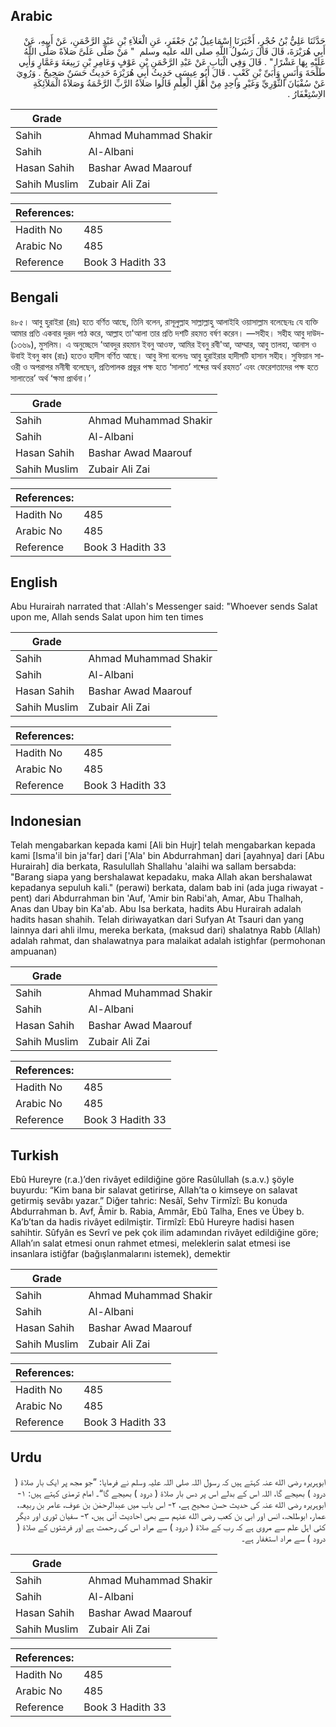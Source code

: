 ## Arabic


<div dir="rtl" lang="ar" style={{fontSize:'larger',backgroundColor:'#f8f9fa',padding:20}}>
حَدَّثَنَا عَلِيُّ بْنُ حُجْرٍ، أَخْبَرَنَا إِسْمَاعِيلُ بْنُ جَعْفَرٍ، عَنِ الْعَلاَءِ بْنِ عَبْدِ الرَّحْمَنِ، عَنْ أَبِيهِ، عَنْ أَبِي هُرَيْرَةَ، قَالَ قَالَ رَسُولُ اللَّهِ صلى الله عليه وسلم ‏ "‏ مَنْ صَلَّى عَلَىَّ صَلاَةً صَلَّى اللَّهُ عَلَيْهِ بِهَا عَشْرًا ‏"‏ ‏.‏ قَالَ وَفِي الْبَابِ عَنْ عَبْدِ الرَّحْمَنِ بْنِ عَوْفٍ وَعَامِرِ بْنِ رَبِيعَةَ وَعَمَّارٍ وَأَبِي طَلْحَةَ وَأَنَسٍ وَأُبَىِّ بْنِ كَعْبٍ ‏.‏ قَالَ أَبُو عِيسَى حَدِيثُ أَبِي هُرَيْرَةَ حَدِيثٌ حَسَنٌ صَحِيحٌ ‏.‏ وَرُوِيَ عَنْ سُفْيَانَ الثَّوْرِيِّ وَغَيْرِ وَاحِدٍ مِنْ أَهْلِ الْعِلْمِ قَالُوا صَلاَةُ الرَّبِّ الرَّحْمَةُ وَصَلاَةُ الْمَلاَئِكَةِ الاِسْتِغْفَارُ ‏.‏
</div>
<div style={{backgroundColor:'#f8f9fa',padding:20, marginBottom: 10}}><table> <thead> <tr> <th>Grade</th> <th></th> </tr> </thead> <tbody> <tr><td>Sahih</td><td>Ahmad Muhammad Shakir</td></tr><tr><td>Sahih</td><td>Al-Albani</td></tr><tr><td>Hasan Sahih</td><td>Bashar Awad Maarouf</td></tr><tr><td>Sahih Muslim</td><td>Zubair Ali Zai</td></tr></tbody></table><table> <thead> <tr> <th>References:</th> <th></th> </tr> </thead> <tbody><tr><td>Hadith No</td><td>485</td></tr><tr><td>Arabic No</td><td>485</td></tr><tr><td>Reference</td><td>Book 3 Hadith 33</td></tr></tbody></table></div>

## Bengali


<div dir="ltr" lang="bn" style={{fontSize:'larger',backgroundColor:'#f8f9fa',padding:20}}>
৪৮৫। আবু হুরাইরা (রাঃ) হতে বর্ণিত আছে, তিনি বলেন, রাসূলুল্লাহ সাল্লাল্লাহু আলাইহি ওয়াসাল্লাম বলেছেনঃ যে ব্যক্তি আমার প্রতি একবার দুরূদ পাঠ করে, আল্লাহ তা'আলা তার প্রতি দশটি রহমত বর্ষণ করেন। —সহীহ। সহীহ আবু দাউদ- (১৩৬৯), মুসলিম। এ অনুচ্ছেদে ‘আবদুর রহমান ইবনু আওফ, আমির ইবনু রবী'আ, আম্মার, আবু তালহা, আনাস ও উবাই ইবনু কাব (রাঃ) হতেও হাদীস বর্ণিত আছে। আবু ঈসা বলেনঃ আবু হুরাইরার হাদীসটি হাসান সহীহ। সুফিয়ান সাওরী ও অপরাপর মনীষী বলেছেন, প্রতিপালক প্রভুর পক্ষ হতে ‘সালাত’ শব্দের অর্থ রহমত’ এবং ফেরেশতাদের পক্ষ হতে সালাতের’ অর্থ ‘ক্ষমা প্রার্থনা।’
</div>
<div style={{backgroundColor:'#f8f9fa',padding:20, marginBottom: 10}}><table> <thead> <tr> <th>Grade</th> <th></th> </tr> </thead> <tbody> <tr><td>Sahih</td><td>Ahmad Muhammad Shakir</td></tr><tr><td>Sahih</td><td>Al-Albani</td></tr><tr><td>Hasan Sahih</td><td>Bashar Awad Maarouf</td></tr><tr><td>Sahih Muslim</td><td>Zubair Ali Zai</td></tr></tbody></table><table> <thead> <tr> <th>References:</th> <th></th> </tr> </thead> <tbody><tr><td>Hadith No</td><td>485</td></tr><tr><td>Arabic No</td><td>485</td></tr><tr><td>Reference</td><td>Book 3 Hadith 33</td></tr></tbody></table></div>

## English


<div dir="ltr" lang="en" style={{fontSize:'larger',backgroundColor:'#f8f9fa',padding:20}}>
Abu Hurairah narrated that :Allah's Messenger said: "Whoever sends Salat upon me, Allah sends Salat upon him ten times
</div>
<div style={{backgroundColor:'#f8f9fa',padding:20, marginBottom: 10}}><table> <thead> <tr> <th>Grade</th> <th></th> </tr> </thead> <tbody> <tr><td>Sahih</td><td>Ahmad Muhammad Shakir</td></tr><tr><td>Sahih</td><td>Al-Albani</td></tr><tr><td>Hasan Sahih</td><td>Bashar Awad Maarouf</td></tr><tr><td>Sahih Muslim</td><td>Zubair Ali Zai</td></tr></tbody></table><table> <thead> <tr> <th>References:</th> <th></th> </tr> </thead> <tbody><tr><td>Hadith No</td><td>485</td></tr><tr><td>Arabic No</td><td>485</td></tr><tr><td>Reference</td><td>Book 3 Hadith 33</td></tr></tbody></table></div>

## Indonesian


<div dir="ltr" lang="id" style={{fontSize:'larger',backgroundColor:'#f8f9fa',padding:20}}>
Telah mengabarkan kepada kami [Ali bin Hujr] telah mengabarkan kepada kami [Isma'il bin ja'far] dari ['Ala' bin Abdurrahman] dari [ayahnya] dari [Abu Hurairah] dia berkata, Rasulullah Shallahu 'alaihi wa sallam bersabda: "Barang siapa yang bershalawat kepadaku, maka Allah akan bershalawat kepadanya sepuluh kali." (perawi) berkata, dalam bab ini (ada juga riwayat -pent) dari Abdurrahman bin 'Auf, 'Amir bin Rabi'ah, Amar, Abu Thalhah, Anas dan Ubay bin Ka'ab. Abu Isa berkata, hadits Abu Hurairah adalah hadits hasan shahih. Telah diriwayatkan dari Sufyan At Tsauri dan yang lainnya dari ahli ilmu, mereka berkata, (maksud dari) shalatnya Rabb (Allah) adalah rahmat, dan shalawatnya para malaikat adalah istighfar (permohonan ampuanan)
</div>
<div style={{backgroundColor:'#f8f9fa',padding:20, marginBottom: 10}}><table> <thead> <tr> <th>Grade</th> <th></th> </tr> </thead> <tbody> <tr><td>Sahih</td><td>Ahmad Muhammad Shakir</td></tr><tr><td>Sahih</td><td>Al-Albani</td></tr><tr><td>Hasan Sahih</td><td>Bashar Awad Maarouf</td></tr><tr><td>Sahih Muslim</td><td>Zubair Ali Zai</td></tr></tbody></table><table> <thead> <tr> <th>References:</th> <th></th> </tr> </thead> <tbody><tr><td>Hadith No</td><td>485</td></tr><tr><td>Arabic No</td><td>485</td></tr><tr><td>Reference</td><td>Book 3 Hadith 33</td></tr></tbody></table></div>

## Turkish


<div dir="ltr" lang="tr" style={{fontSize:'larger',backgroundColor:'#f8f9fa',padding:20}}>
Ebû Hureyre (r.a.)’den rivâyet edildiğine göre Rasûlullah (s.a.v.) şöyle buyurdu: “Kim bana bir salavat getirirse, Allah’ta o kimseye on salavat getirmiş sevâbı yazar.” Diğer tahric: Nesâî, Sehv Tirmîzî: Bu konuda Abdurrahman b. Avf, Âmir b. Rabia, Ammâr, Ebû Talha, Enes ve Übey b. Ka’b’tan da hadis rivâyet edilmiştir. Tirmîzî: Ebû Hureyre hadisi hasen sahihtir. Sûfyân es Sevrî ve pek çok ilim adamından rivâyet edildiğine göre; Allah’ın salat etmesi onun rahmet etmesi, meleklerin salat etmesi ise insanlara istiğfar (bağışlanmalarını istemek), demektir
</div>
<div style={{backgroundColor:'#f8f9fa',padding:20, marginBottom: 10}}><table> <thead> <tr> <th>Grade</th> <th></th> </tr> </thead> <tbody> <tr><td>Sahih</td><td>Ahmad Muhammad Shakir</td></tr><tr><td>Sahih</td><td>Al-Albani</td></tr><tr><td>Hasan Sahih</td><td>Bashar Awad Maarouf</td></tr><tr><td>Sahih Muslim</td><td>Zubair Ali Zai</td></tr></tbody></table><table> <thead> <tr> <th>References:</th> <th></th> </tr> </thead> <tbody><tr><td>Hadith No</td><td>485</td></tr><tr><td>Arabic No</td><td>485</td></tr><tr><td>Reference</td><td>Book 3 Hadith 33</td></tr></tbody></table></div>

## Urdu


<div dir="rtl" lang="ur" style={{fontSize:'larger',backgroundColor:'#f8f9fa',padding:20}}>
ابوہریرہ رضی الله عنہ کہتے ہیں کہ رسول اللہ صلی اللہ علیہ وسلم نے فرمایا: ”جو مجھ پر ایک بار صلاۃ ( درود ) بھیجے گا، اللہ اس کے بدلے اس پر دس بار صلاۃ ( درود ) بھیجے گا“۔ امام ترمذی کہتے ہیں: ۱- ابوہریرہ رضی الله عنہ کی حدیث حسن صحیح ہے، ۲- اس باب میں عبدالرحمٰن بن عوف، عامر بن ربیعہ، عمار، ابوطلحہ، انس اور ابی بن کعب رضی الله عنہم سے بھی احادیث آئی ہیں، ۳- سفیان ثوری اور دیگر کئی اہل علم سے مروی ہے کہ رب کے صلاۃ ( درود ) سے مراد اس کی رحمت ہے اور فرشتوں کے صلاۃ ( درود ) سے مراد استغفار ہے۔
</div>
<div style={{backgroundColor:'#f8f9fa',padding:20, marginBottom: 10}}><table> <thead> <tr> <th>Grade</th> <th></th> </tr> </thead> <tbody> <tr><td>Sahih</td><td>Ahmad Muhammad Shakir</td></tr><tr><td>Sahih</td><td>Al-Albani</td></tr><tr><td>Hasan Sahih</td><td>Bashar Awad Maarouf</td></tr><tr><td>Sahih Muslim</td><td>Zubair Ali Zai</td></tr></tbody></table><table> <thead> <tr> <th>References:</th> <th></th> </tr> </thead> <tbody><tr><td>Hadith No</td><td>485</td></tr><tr><td>Arabic No</td><td>485</td></tr><tr><td>Reference</td><td>Book 3 Hadith 33</td></tr></tbody></table></div>